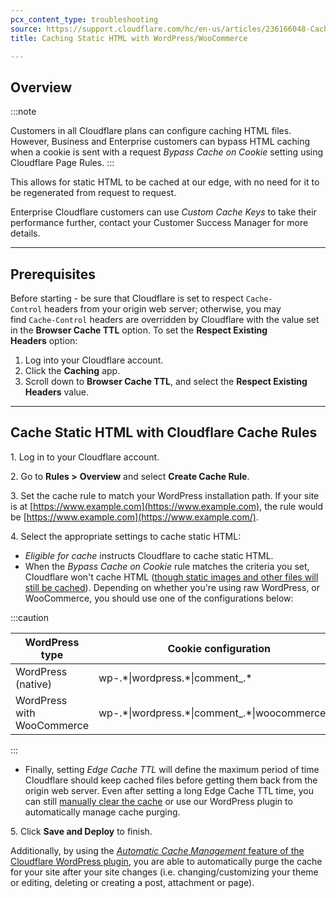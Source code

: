 ```yaml
---
pcx_content_type: troubleshooting
source: https://support.cloudflare.com/hc/en-us/articles/236166048-Caching-Static-HTML-with-WordPress-WooCommerce
title: Caching Static HTML with WordPress/WooCommerce

---
```


## Overview

:::note

Customers in all Cloudflare plans can configure caching HTML files. However, Business and Enterprise customers can bypass HTML caching when a cookie is sent with a request *Bypass Cache on Cookie* setting using Cloudflare Page Rules. 
:::

This allows for static HTML to be cached at our edge, with no need for it to be regenerated from request to request. 

Enterprise Cloudflare customers can use *Custom Cache Keys* to take their performance further, contact your Customer Success Manager for more details.

***

## Prerequisites

Before starting - be sure that Cloudflare is set to respect `Cache-Control` headers from your origin web server; otherwise, you may find `Cache-Control` headers are overridden by Cloudflare with the value set in the **Browser Cache TTL** option. To set the **Respect Existing Headers** option:

1. Log into your Cloudflare account.
2. Click the **Caching** app.
3. Scroll down to **Browser Cache TTL**, and select the **Respect Existing Headers** value.

***

## Cache Static HTML with Cloudflare Cache Rules

1\. Log in to your Cloudflare account.

2\. Go to **Rules >** **Overview** and select **Create Cache Rule**.

3\. Set the cache rule to match your WordPress installation path. If your site is at [https://www.example.com](https://www.example.com), the rule would be [https://www.example.com](https://www.example.com/).

4\. Select the appropriate settings to cache static HTML:

* *Eligible for cache* instructs Cloudflare to cache static HTML.
* When the *Bypass Cache on Cookie* rule matches the criteria you set, Cloudflare won't cache HTML ([though static images and other files will still be cached](/cache/concepts/default-cache-behavior/)). Depending on whether you're using raw WordPress, or WooCommerce, you should use one of the configurations below:

:::caution


| WordPress type             | Cookie configuration                                 |
| -------------------------- | ---------------------------------------------------- |
| WordPress (native)         | wp-.\*\|wordpress.\*\|comment\_.\*                   |
| WordPress with WooCommerce | wp-.\*\|wordpress.\*\|comment\_.\*\|woocommerce\_.\* |


:::

* Finally, setting *Edge Cache TTL* will define the maximum period of time Cloudflare should keep cached files before getting them back from the origin web server. Even after setting a long Edge Cache TTL time, you can still [manually clear the cache](https://support.cloudflare.com/hc/en-us/articles/200169246-How-do-I-purge-my-cache-) or use our WordPress plugin to automatically manage cache purging.

5\. Click **Save and Deploy** to finish. 

Additionally, by using the [*Automatic Cache Management* feature of the Cloudflare WordPress plugin](https://support.cloudflare.com/hc/en-us/articles/115002708027-What-does-Automatic-Cache-Management-in-the-Cloudflare-Plugin-do-), you are able to automatically purge the cache for your site after your site changes (i.e. changing/customizing your theme or editing, deleting or creating a post, attachment or page).
